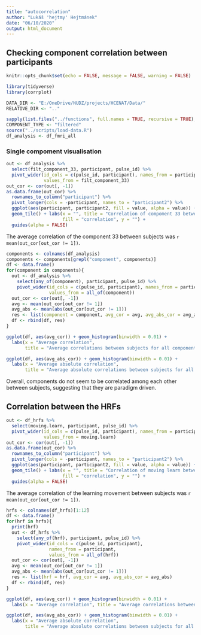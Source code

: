 ```yaml
---
title: "autocorrelation"
author: "Lukáš 'hejtmy' Hejtmánek"
date: "06/10/2020"
output: html_document
---
```


## Checking component correlation between participants

```r
knitr::opts_chunk$set(echo = FALSE, message = FALSE, warning = FALSE)

library(tidyverse)
library(corrplot)

DATA_DIR <- "E:/OneDrive/NUDZ/projects/HCENAT/Data/"
RELATIVE_DIR <- ".."

sapply(list.files("../functions", full.names = TRUE, recursive = TRUE), source)
COMPONENT_TYPE <- "filtered"
source("../scripts/load-data.R")
df_analysis <- df_fmri_all
```
### Single compoment visualisation

```r
out <- df_analysis %>%
  select(filt_component_33, participant, pulse_id) %>%
  pivot_wider(id_cols = c(pulse_id, participant), names_from = participant, 
              values_from = filt_component_33)
out_cor <- cor(out[, -1])
as.data.frame(out_cor) %>%
  rownames_to_column("participant") %>%
  pivot_longer(cols = -participant, names_to = "participant2") %>%
  ggplot(aes(participant, participant2, fill = value, alpha = value)) + 
  geom_tile() + labs(x = "", title = "Correlation of compoment 33 between subjects",
                     fill = "correlation", y = "") +
  guides(alpha = FALSE)
```

The average correlation of the component 33 between subjects was `r mean(out_cor[out_cor != 1])`.

```r
components <- colnames(df_analysis)
components <- components[grepl("component", components)]
df <- data.frame()
for(component in components){
  out <- df_analysis %>%
    select(any_of(component), participant, pulse_id) %>%
    pivot_wider(id_cols = c(pulse_id, participant), names_from = participant, 
                values_from = all_of(component))
  out_cor <- cor(out[, -1])
  avg <- mean(out_cor[out_cor != 1])
  avg_abs <- mean(abs(out_cor[out_cor != 1]))
  res <- list(component = component, avg_cor = avg, avg_abs_cor = avg_abs)
  df <- rbind(df, res)
}
```

```r
ggplot(df, aes(avg_cor)) + geom_histogram(binwidth = 0.01) + 
  labs(x = "Average correlation", 
       title = "Average correlations between subjects for all components")
```
```r
ggplot(df, aes(avg_abs_cor)) + geom_histogram(binwidth = 0.01) + 
  labs(x = "Average absolute correlation", 
       title = "Average absolute correlations between subjects for all components")
```

Overall, components do not seem to be correlated among each other between subjects, suggesting that they are paradigm driven.


## Correlation between the HRFs

```r
out <- df_hrfs %>%
  select(moving.learn, participant, pulse_id) %>%
  pivot_wider(id_cols = c(pulse_id, participant), names_from = participant, 
              values_from = moving.learn)
out_cor <- cor(out[, -1])
as.data.frame(out_cor) %>%
  rownames_to_column("participant") %>%
  pivot_longer(cols = -participant, names_to = "participant2") %>%
  ggplot(aes(participant, participant2, fill = value, alpha = value)) + 
  geom_tile() + labs(x = "", title = "Correlation of moving learn between subjects",
                     fill = "correlation", y = "") +
  guides(alpha = FALSE)
```

The average correlation of the learning movement between subjects was `r mean(out_cor[out_cor != 1])`.

```r
hrfs <- colnames(df_hrfs)[1:12]
df <- data.frame()
for(hrf in hrfs){
  print(hrf)
  out <- df_hrfs %>%
    select(any_of(hrf), participant, pulse_id) %>%
    pivot_wider(id_cols = c(pulse_id, participant),
                names_from = participant,
                values_from = all_of(hrf))
  out_cor <- cor(out[, -1])
  avg <- mean(out_cor[out_cor != 1])
  avg_abs <- mean(abs(out_cor[out_cor != 1]))
  res <- list(hrf = hrf, avg_cor = avg, avg_abs_cor = avg_abs)
  df <- rbind(df, res)
}

```

```r
ggplot(df, aes(avg_cor)) + geom_histogram(binwidth = 0.01) + 
  labs(x = "Average correlation", title = "Average correlations between subjects for all hrfs")
```

```r
ggplot(df, aes(avg_abs_cor)) + geom_histogram(binwidth = 0.01) + 
  labs(x = "Average absolute correlation", 
       title = "Average absolute correlations between subjects for all hrfs")
```